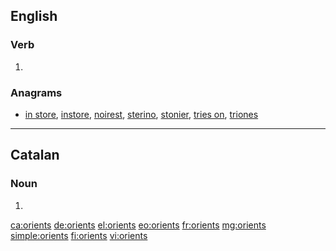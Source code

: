 ==English==

===Verb===
{{head|en|verb form}}

# {{en-third-person singular of|orient}}

===Anagrams===
* [[in store#English|in store]], [[instore#English|instore]], [[noirest#English|noirest]], [[sterino#English|sterino]], [[stonier#English|stonier]], [[tries on#English|tries on]], [[triones#English|triones]]
----
==Catalan==

===Noun===
{{head|ca|noun form}}

# {{plural of|orient|lang=ca}}

[[ca:orients]]
[[de:orients]]
[[el:orients]]
[[eo:orients]]
[[fr:orients]]
[[mg:orients]]
[[simple:orients]]
[[fi:orients]]
[[vi:orients]]